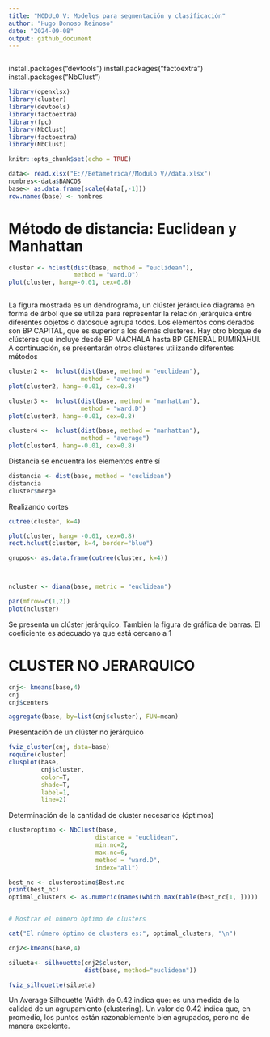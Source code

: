 ---
title: "MODULO V: Modelos para segmentación y clasificación"
author: "Hugo Donoso Reinoso"
date: "2024-09-08"
output: github_document
---
```{r}

```
install.packages("devtools")
install.packages("factoextra")
install.packages("NbClust")
```{r setup, include=FALSE}
library(openxlsx)
library(cluster)
library(devtools)
library(factoextra)
library(fpc)
library(NbClust)
library(factoextra)
library(NbClust)

knitr::opts_chunk$set(echo = TRUE)
```




```{r}
data<- read.xlsx("E://Betametrica//Modulo V//data.xlsx")
nombres<-data$BANCOS
base<- as.data.frame(scale(data[,-1]))
row.names(base) <- nombres
```

# Método de distancia: Euclidean y Manhattan
```{r}
cluster <- hclust(dist(base, method = "euclidean"),
                  method = "ward.D")
plot(cluster, hang=-0.01, cex=0.8)



```

 
 La figura mostrada es un dendrograma, un clúster jerárquico diagrama en forma de
 árbol que se utiliza para representar la relación jerárquica entre diferentes
 objetos o datosque agrupa todos.  Los elementos considerados son BP CAPITAL, 
 que es superior a los demás  clústeres. Hay otro bloque de clústeres que 
 incluye desde BP MACHALA hasta BP GENERAL RUMIÑAHUI. A continuación,
 se presentarán otros clústeres utilizando diferentes métodos
 


```{r}
cluster2 <-  hclust(dist(base, method = "euclidean"),
                    method = "average")
plot(cluster2, hang=-0.01, cex=0.8)

cluster3 <-  hclust(dist(base, method = "manhattan"),
                    method = "ward.D")
plot(cluster3, hang=-0.01, cex=0.8)

cluster4 <-  hclust(dist(base, method = "manhattan"),
                    method = "average")
plot(cluster4, hang=-0.01, cex=0.8)

```

Distancia se encuentra los elementos entre sí 

```{r}


distancia <- dist(base, method = "euclidean")
distancia
cluster$merge
```

Realizando cortes

```{r}


cutree(cluster, k=4)

plot(cluster, hang= -0.01, cex=0.8)
rect.hclust(cluster, k=4, border="blue")

grupos<- as.data.frame(cutree(cluster, k=4))



ncluster <- diana(base, metric = "euclidean")

par(mfrow=c(1,2))
plot(ncluster)

```
 Se presenta un clúster jerárquico.  También la figura de gráfica de barras.
 El coeficiente es adecuado ya que está cercano a 1



# CLUSTER NO JERARQUICO

```{r}
cnj<- kmeans(base,4)
cnj
cnj$centers

aggregate(base, by=list(cnj$cluster), FUN=mean)
```
Presentación de un clúster no jerárquico

```{r}
fviz_cluster(cnj, data=base)
require(cluster)
clusplot(base, 
         cnj$cluster,
         color=T,
         shade=T,
         label=1,
         line=2)

```

Determinación de la cantidad de cluster necesarios (óptimos)


```{r}
clusteroptimo <- NbClust(base,
                        distance = "euclidean",
                        min.nc=2,
                        max.nc=6,
                        method = "ward.D",
                        index="all")

best_nc <- clusteroptimo$Best.nc
print(best_nc)
optimal_clusters <- as.numeric(names(which.max(table(best_nc[1, ]))))


# Mostrar el número óptimo de clusters

cat("El número óptimo de clusters es:", optimal_clusters, "\n")

cnj2<-kmeans(base,4)

silueta<- silhouette(cnj2$cluster,
                     dist(base, method="euclidean"))

fviz_silhouette(silueta)
```


Un Average Silhouette Width de 0.42 indica que:
es una medida de la calidad de un agrupamiento (clustering). Un valor de 0.42 indica 
que, en promedio, los puntos están razonablemente bien agrupados, pero no de manera 
excelente.



